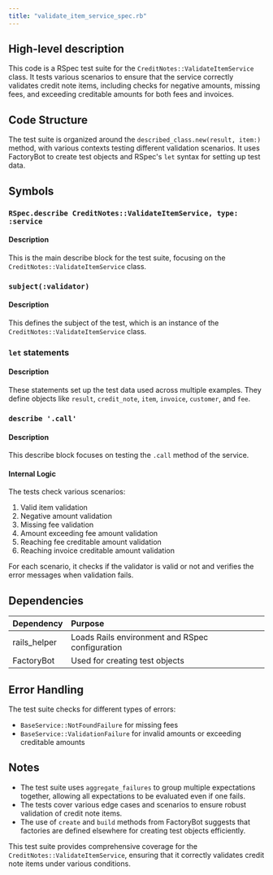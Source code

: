 ```yaml
---
title: "validate_item_service_spec.rb"
---
```


## High-level description
This code is a RSpec test suite for the `CreditNotes::ValidateItemService` class. It tests various scenarios to ensure that the service correctly validates credit note items, including checks for negative amounts, missing fees, and exceeding creditable amounts for both fees and invoices.

## Code Structure
The test suite is organized around the `described_class.new(result, item:)` method, with various contexts testing different validation scenarios. It uses FactoryBot to create test objects and RSpec's `let` syntax for setting up test data.

## Symbols

### `RSpec.describe CreditNotes::ValidateItemService, type: :service`
#### Description
This is the main describe block for the test suite, focusing on the `CreditNotes::ValidateItemService` class.

### `subject(:validator)`
#### Description
This defines the subject of the test, which is an instance of the `CreditNotes::ValidateItemService` class.

### `let` statements
#### Description
These statements set up the test data used across multiple examples. They define objects like `result`, `credit_note`, `item`, `invoice`, `customer`, and `fee`.

### `describe '.call'`
#### Description
This describe block focuses on testing the `.call` method of the service.

#### Internal Logic
The tests check various scenarios:
1. Valid item validation
2. Negative amount validation
3. Missing fee validation
4. Amount exceeding fee amount validation
5. Reaching fee creditable amount validation
6. Reaching invoice creditable amount validation

For each scenario, it checks if the validator is valid or not and verifies the error messages when validation fails.

## Dependencies
| Dependency | Purpose |
|:-----------|:--------|
| rails_helper | Loads Rails environment and RSpec configuration |
| FactoryBot | Used for creating test objects |

## Error Handling
The test suite checks for different types of errors:
- `BaseService::NotFoundFailure` for missing fees
- `BaseService::ValidationFailure` for invalid amounts or exceeding creditable amounts

## Notes
- The test suite uses `aggregate_failures` to group multiple expectations together, allowing all expectations to be evaluated even if one fails.
- The tests cover various edge cases and scenarios to ensure robust validation of credit note items.
- The use of `create` and `build` methods from FactoryBot suggests that factories are defined elsewhere for creating test objects efficiently.

This test suite provides comprehensive coverage for the `CreditNotes::ValidateItemService`, ensuring that it correctly validates credit note items under various conditions.